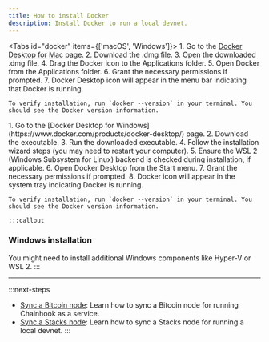 ```yaml
---
title: How to install Docker
description: Install Docker to run a local devnet.
---
```



<Tabs id="docker" items={['macOS', 'Windows']}>
  <Tab value="macOS">
    1. Go to the [Docker Desktop for Mac](https://www.docker.com/products/docker-desktop/) page.
    2. Download the .dmg file.
    3. Open the downloaded .dmg file.
    4. Drag the Docker icon to the Applications folder.
    5. Open Docker from the Applications folder.
    6. Grant the necessary permissions if prompted.
    7. Docker Desktop icon will appear in the menu bar indicating that Docker is running.
  
    To verify installation, run `docker --version` in your terminal. You should see the Docker version information.
  </Tab>
  
  <Tab value="Windows">
    1. Go to the [Docker Desktop for Windows](https://www.docker.com/products/docker-desktop/) page.
    2. Download the executable.
    3. Run the downloaded executable.
    4. Follow the installation wizard steps (you may need to restart your computer).
    5. Ensure the WSL 2 (Windows Subsystem for Linux) backend is checked during installation, if applicable.
    6. Open Docker Desktop from the Start menu.
    7. Grant the necessary permissions if prompted.
    8. Docker icon will appear in the system tray indicating Docker is running.

    To verify installation, run `docker --version` in your terminal. You should see the Docker version information.
  
    :::callout
### Windows installation
You might need to install additional Windows components like Hyper-V or WSL 2.
:::
  </Tab>
</Tabs>

---

:::next-steps
- [Sync a Bitcoin node](/resources/guides/sync-a-bitcoin-node): Learn how to sync a Bitcoin node for running Chainhook as a service.
- [Sync a Stacks node](/resources/guides/sync-a-stacks-node): Learn how to sync a Stacks node for running a local devnet.
:::
